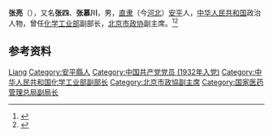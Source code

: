 {{Otheruses|other=名为张亮的其他人物|张亮}}

'''张亮'''（{{bd|1914年||1986年|2月|}}），又名'''张四'''、'''张慕川'''，男，[[直隶|直隶]]（今[[河北|河北]]）[[安平县|安平]]人，[[中华人民共和国|中华人民共和国]]政治人物，曾任[[中华人民共和国化学工业部|化学工业部]]副部长，[[北京市政协|北京市政协]]副主席。<ref>{{Cite book|title=中华人民共和国职官志|author=何虎生, 李耀东, 向常福主编|publisher=中国社会出版社|year=2003|isbn=9787800883934|location=北京|pages=}}</ref><ref>{{Cite web|title=【河北人物】亲自主持华北制药厂建设的国家医药管理...|url=https://www.thepaper.cn/newsDetail_forward_3280945|accessdate=2020-09-16|work=澎湃新闻}}</ref>

== 参考资料 ==
{{reflist}}

{{中国人物小作品}}

{{Authority control}}
{{DEFAULTSORT:Zhang张}}
[[Category:张姓|Liang]]
[[Category:安平縣人|Category:安平縣人]]
[[Category:中国共产党党员_(1932年入党)|Category:中国共产党党员 (1932年入党)]]
[[Category:中华人民共和国化学工业部副部长|Category:中华人民共和国化学工业部副部长]]
[[Category:北京市政協副主席|Category:北京市政協副主席]]
[[Category:国家医药管理总局副局长|Category:国家医药管理总局副局长]]